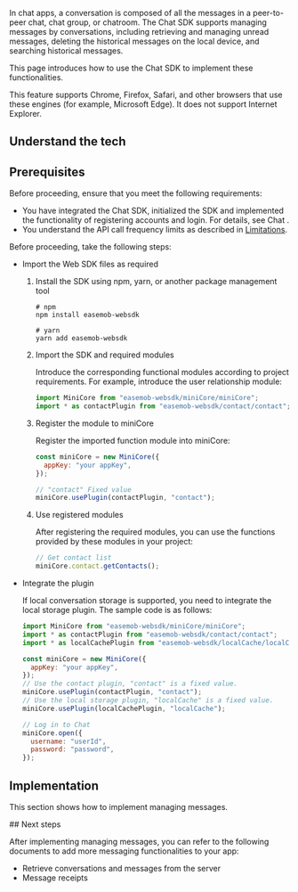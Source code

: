 

In chat apps, a conversation is composed of all the messages in a peer-to-peer chat, chat group, or chatroom. The Chat SDK supports managing messages by conversations, including retrieving and managing unread messages, deleting the historical messages on the local device, and searching historical messages.

This page introduces how to use the Chat SDK to implement these functionalities.

<PlatformWrapper platform="web">
<Admonition type="tip" title="Note">This feature supports Chrome, Firefox, Safari, and other browsers that use these engines (for example, Microsoft Edge). It does not support Internet Explorer.</Admonition>
</PlatformWrapper>

## Understand the tech

<Understand />

## Prerequisites

<PlatformWrapper notAllowed="web">
Before proceeding, ensure that you meet the following requirements:

- You have integrated the Chat SDK, initialized the SDK and implemented the functionality of registering accounts and login. For details, see <Link to="/agora-chat/get-started/get-started-sdk">Chat <Vg k="GET_STARTED"/></Link>.
- You understand the API call frequency limits as described in [Limitations](/agora-chat/reference/limitations).
</PlatformWrapper>

<PlatformWrapper platform="web">

Before proceeding, take the following steps:

- Import the Web SDK files as required

    1. Install the SDK using npm, yarn, or another package management tool

        ```shell
        # npm
        npm install easemob-websdk

        # yarn
        yarn add easemob-websdk
        ```

    1. Import the SDK and required modules

        Introduce the corresponding functional modules according to project requirements. For example, introduce the user relationship module:

        ```javascript
        import MiniCore from "easemob-websdk/miniCore/miniCore";
        import * as contactPlugin from "easemob-websdk/contact/contact";
        ```

    1. Register the module to miniCore

        Register the imported function module into miniCore:

        ```javascript
        const miniCore = new MiniCore({
          appKey: "your appKey",
        });

        // "contact" Fixed value
        miniCore.usePlugin(contactPlugin, "contact");
        ```

    1. Use registered modules

        After registering the required modules, you can use the functions provided by these modules in your project:

        ```javascript
        // Get contact list
        miniCore.contact.getContacts();
        ```

- Integrate the plugin

    If local conversation storage is supported, you need to integrate the local storage plugin. The sample code is as follows:

     ```javascript
     import MiniCore from "easemob-websdk/miniCore/miniCore";
     import * as contactPlugin from "easemob-websdk/contact/contact";
     import * as localCachePlugin from "easemob-websdk/localCache/localCache";

     const miniCore = new MiniCore({
       appKey: "your appKey",
     });
     // Use the contact plugin, "contact" is a fixed value.
     miniCore.usePlugin(contactPlugin, "contact");
     // Use the local storage plugin, "localCache" is a fixed value.
     miniCore.usePlugin(localCachePlugin, "localCache");

     // Log in to Chat
     miniCore.open({
       username: "userId",
       password: "password",
     });
    ```

</PlatformWrapper>

## Implementation

This section shows how to implement managing messages.

<ProjectImplement />

<PlatformWrapper notAllowed="ios">
## Next steps

After implementing managing messages, you can refer to the following documents to add more messaging functionalities to your app:

- <Link to="../messages/retrieve-messages">Retrieve conversations and messages from the server</Link>
- <Link to="../messages/message-receipts">Message receipts</Link>
</PlatformWrapper>
